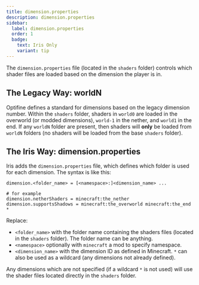 ```yaml
---
title: dimension.properties
description: dimension.properties
sidebar:
  label: dimension.properties
  order: 1
  badge:
    text: Iris Only
    variant: tip
---
```


The `dimension.properties` file (located in the `shaders` folder) controls which shader files are loaded based on the dimension the player is in.

## The Legacy Way: worldN
Optifine defines a standard for dimensions based on the legacy dimension number. Within the `shaders` folder, shaders in `world0` are loaded in the overworld (or modded dimensions), `world-1` in the nether, and `world1` in the end. If any `worldN` folder are present, then shaders will **only** be loaded from `worldN` folders (no shaders will be loaded from the base `shaders` folder).

## The Iris Way: dimension.properties
Iris adds the `dimension.properties` file, which defines which folder is used for each dimension. The syntax is like this:
```
dimension.<folder_name> = [<namespace>:]<dimension_name> ...

# for example
dimension.netherShaders = minecraft:the_nether
dimension.supportsShadows = minecraft:the_overworld minecraft:the_end *
```

Replace:
- `<folder_name>` with the folder name containing the shaders files (located in the `shaders` folder). The folder name can be anything.
- `<namespace>` optionally with `minecraft` a mod to specify namespace.
- `<dimension_name>` with the dimension ID as defined in Minecraft. `*` can also be used as a wildcard (any dimensions not already defined).

Any dimensions which are not specified (if a wildcard `*` is not used) will use the shader files located directly in the `shaders` folder.